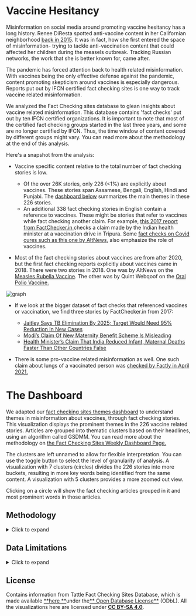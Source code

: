 
# Vaccine Hesitancy

Misinformation on social media around promoting vaccine hesitancy has a long history. Renee DiResta spotted anti-vaccine content in her Californian neighborhood [back in 2015](https://epp.ok.ubc.ca/about/misinformation-age/renee-diresta/). It was in fact, how she first entered the space of misinformation- trying to tackle anti-vaccination content that could affected her children during the measels outbreak. Tracking Russian networks, the work that she is better known for, came after.

The pandemic has forced attention back to health related misinformation. With vaccines being the only effective defense against the pandemic, content promoting skepticism around vaccines is especially dangerous. Reports put out by IFCN certified fact checking sites is one way to track vaccine related misinformation.

We analyzed the Fact Checking sites database to glean insights about vaccine related misinformation. This database contains 'fact checks' put out by ten IFCN certified organizations. It is important to note that most of the certified fact checking groups started in the last three years, and some are no longer certified by IFCN. Thus, the time window of content covered by different groups might vary. You can read more about the methodology at the end of this analysis.  

Here's a snapshot from the analysis:
- Vaccine specific content relative to the total number of fact checking stories is low.
  - Of the over 26K stories, only 226 (<1%) are explicitly about vaccines. These stories span Assamese, Bengali, English, Hindi and Punjabi. The [dashboard below](#the-dashboard) summarizes the main themes in these 226 stories.
  - An additional 338 fact checking stories in English contain a reference to vaccines. These might be stories that refer to vaccines while fact checking another claim. For example, [this 2017 report from FactChecker.in ](https://www.factchecker.in/health-ministers-claim-that-india-reduced-infant-maternal-deaths-faster-than-other-countries-false/) checks a claim made by the Indian health minister at a vaccination drive in Tripura. Some [fact checks on Covid cures such as this one by AltNews](https://www.altnews.in/no-dr-ramesh-guptas-zoology-book-does-not-mention-a-cure-for-novel-coronavirus/), also emphasize the role of vaccines. 

- Most of the fact checking stories about vaccines are from after 2020, but the first fact checking reports explicitly about vaccines came in 2018. There were two stories in 2018. One was by AltNews on the [Measles Rubella Vaccine](https://www.altnews.in/the-measles-rubella-mr-vaccine-myths-of-anti-fertility-agents-vaccine-related-deaths/). The other was by Quint Webqoof on the [Oral Polio Vaccine.](https://www.thequint.com/news/webqoof/oral-polio-vaccine-contamination-hoax-message)

![graph](../../../images/vaccine-hesitancy-graph.png)

- If we look at the bigger dataset of fact checks that referenced vaccines or vaccination, we find three stories by FactChecker.in from 2017:
  - [Jaitley Says TB Elimination By 2025; Target Would Need 95% Reduction In New Cases](https://www.factchecker.in/jaitley-says-tb-elimination-by-2025-target-would-need-95-reduction-in-new-cases/)
  - [Modi’s Claim Of New Maternity Benefit Scheme Is Misleading](https://www.factchecker.in/modis-claim-of-new-maternity-benefit-scheme-is-misleading/)
  - [Health Minister’s Claim That India Reduced Infant, Maternal Deaths Faster Than Other Countries False](https://www.factchecker.in/health-ministers-claim-that-india-reduced-infant-maternal-deaths-faster-than-other-countries-false/)

- There is some pro-vaccine related misinformation as well. One such claim about lungs of a vaccinated person was [checked by Factly in April 2021.](https://factly.in/this-ct-scan-report-does-not-represent-the-lungs-of-a-covid-19-vaccinated-person/)

# The Dashboard

We adapted our [fact checking sites themes dashboard](https://services.tattle.co.in/khoj/dashboard/) to understand themes in misinformation about vaccines, through fact checking stories. This visualization displays the prominent themes in the 226 vaccine related stories. Articles are grouped into thematic clusters based on their headlines, using an algorithm called GSDMM. You can read more about the methodology on [the Fact Checking Sites Weekly Dashboard Page.](https://services.tattle.co.in/khoj/dashboard/)

The clusters are left unnamed to allow for flexible interpretation. You can use the toggle button to select the level of granularity of analysis. A visualization with 7 clusters (circles) divides the 226 stories into more buckets, resulting in more key words being identified from the same content. A visualization with 5 clusters provides a more zoomed out view.

Clicking on a circle will show the fact checking articles grouped in it and most prominent words in those articles.

<VaccineHesitancyClusterVisualization />


## Methodology
<details>
<summary>Click to expand</summary>
 
- The data was collected using the [fact checking sites scraper.](https://github.com/tattle-made/tattle-research/blob/master/README.md) The scraper extracts the text as well as media items in stories put out by fact checking sites. 
 - To extract fact checks on vaccines, we filtered stories based on headlines and URLs that contained the word vaccine(s) or vaccination. Since the fact checks can be in different Indian languages, filtering only on headlines is not sufficient. The post URLs often contain the same key words as headlines but are usually in English. The URLs are used as a proxy for translation of key words in headlines.
 - Once the 226 posts were identified, we translated the headlines of non-English posts to English using Google Translate API.
 - The translated headlines were used to generate the dashboard as per the methodology described on the [fact checking sites themes dashboard].(https://services.tattle.co.in/khoj/dashboard/)
  
- To extract fact checking stories that reference vaccines but are not about vaccines, we filtered stories that used the word vaccine(s) or vaccination in the text body, but not in the headline or in the URL. Since the key words used were in English, the stories in this subset were primarily in English. While we could extend this key word search to other languages, we would need support on the terms that we should search for in all the languages covered in the fact checking sites database. Translating the text body of thousands of posts for this analysis isn't feasible for this analysis.
</details>

  
## Data Limitations
<details>
<summary>Click to expand</summary>
This analysis is based on content checked by IFCN certified fact checking sites. Virality is one of the factors that fact checkers consider when selecting social media posts for fact checking, but it isn't the only consideration. The volume or content of stories fact checked is a signal but not a substitute for social media trends analysis.

We parse the primary topic of misinformation from the headline of a story. Manually combing through over a hundred fact checked stories weekly isn't feasible for a small team like Tattle. While headlines are an efficient way to automate summarization of misinformation trends, they can result in some relevant fact checks being left out. For example, this [fact checking story by Boomlive ](https://www.boomlive.in/fake-news/misleading-anti-mask-video-by-indian-youth-goes-viral-9367)is primarily debunking claims around anti-masking. But the video in question also contained claims promoting vaccine hesitancy. Since the headline did not mention the word vaccine, it was excluded from pool of 226 posts used to generate the dashboards. Similarly, two or more fact checking sites might fact check the same claim or media item. We don't parse the stories to identify unique content fact checked. In all likelihood, the number of unique claims checked across the sites is less than 226. 
</details>



## License

Contains information from Tattle Fact Checking Sites Database, which is made available [**here **](https://services.tattle.co.in/khoj/explore)under the[** Open Database License**](https://opendatacommons.org/licenses/odbl/1-0/) (ODbL). All the visualizations here are licensed under [**CC BY-SA 4.0**](https://creativecommons.org/licenses/by-sa/4.0/).
